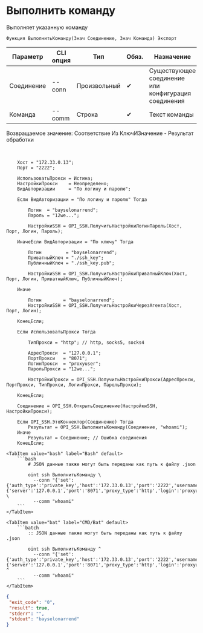 ﻿---
sidebar_position: 3
description: Выполнить команду и другие функции для работы с SSH в Открытом пакете интеграций - бесплатной open-source библиотеке интеграций для 1С:Предприятие 8, OneScript и CLI
keywords: [1C, 1С, 1С:Предприятие, 1С:Предприятие 8.3, API, Интеграция, Сервисы, Обмен, OneScript, CLI, SSH]
---


# Выполнить команду
 Выполняет указанную команду



`Функция ВыполнитьКоманду(Знач Соединение, Знач Команда) Экспорт`

  | Параметр | CLI опция | Тип | Обяз. | Назначение |
  |-|-|-|-|-|
  | Соединение | --conn | Произвольный | &#x2714; | Существующее соединение или конфигурация соединения |
  | Команда | --comm | Строка | &#x2714; | Текст команды |

  
  Возвращаемое значение:   Соответствие Из КлючИЗначение - Результат обработки

<br/>



```bsl title="Пример использования для 1С:Предприятие/OneScript"
    Хост = "172.33.0.13";
    Порт = "2222";

    ИспользоватьПрокси = Истина;
    НастройкиПрокси    = Неопределено;
    ВидАвторизации     = "По логину и паролю";

    Если ВидАвторизации = "По логину и паролю" Тогда

        Логин  = "bayselonarrend";
        Пароль = "12we...";

        НастройкиSSH = OPI_SSH.ПолучитьНастройкиЛогинПароль(Хост, Порт, Логин, Пароль);

    ИначеЕсли ВидАвторизации = "По ключу" Тогда

        Логин         = "bayselonarrend";
        ПриватныйКлюч = "./ssh_key";
        ПубличныйКлюч = "./ssh_key.pub";

        НастройкиSSH = OPI_SSH.ПолучитьНастройкиПриватныйКлюч(Хост, Порт, Логин, ПриватныйКлюч, ПубличныйКлюч);

    Иначе

        Логин        = "bayselonarrend";
        НастройкиSSH = OPI_SSH.ПолучитьНастройкиЧерезАгента(Хост, Порт, Логин);

    КонецЕсли;

    Если ИспользоватьПрокси Тогда

        ТипПрокси = "http"; // http, socks5, socks4

        АдресПрокси  = "127.0.0.1";
        ПортПрокси   = "8071";
        ЛогинПрокси  = "proxyuser";
        ПарольПрокси = "12we...";

        НастройкиПрокси = OPI_SSH.ПолучитьНастройкиПрокси(АдресПрокси, ПортПрокси, ТипПрокси, ЛогинПрокси, ПарольПрокси);

    КонецЕсли;

    Соединение = OPI_SSH.ОткрытьСоединение(НастройкиSSH, НастройкиПрокси);

    Если OPI_SSH.ЭтоКоннектор(Соединение) Тогда
        Результат = OPI_SSH.ВыполнитьКоманду(Соединение, "whoami");
    Иначе
        Результат = Соединение; // Ошибка соединения
    КонецЕсли;
```
    

 <Tabs>
  
    <TabItem value="bash" label="Bash" default>
        ```bash
            # JSON данные также могут быть переданы как путь к файлу .json
            
            oint ssh ВыполнитьКоманду \
              --conn "{'set':{'auth_type':'private_key','host':'172.33.0.13','port':'2222','username':'bayselonarrend','key_path':'***','pub_path':'/tmp/ccef1szf.hn5.tmp'},'proxy':{'server':'127.0.0.1','port':'8071','proxy_type':'http','login':'proxyuser','password':'***'}}" \
              --comm "whoami"
        ```
    </TabItem>
  
    <TabItem value="bat" label="CMD/Bat" default>
        ```batch
            :: JSON данные также могут быть переданы как путь к файлу .json
            
            oint ssh ВыполнитьКоманду ^
              --conn "{'set':{'auth_type':'private_key','host':'172.33.0.13','port':'2222','username':'bayselonarrend','key_path':'***','pub_path':'/tmp/ccef1szf.hn5.tmp'},'proxy':{'server':'127.0.0.1','port':'8071','proxy_type':'http','login':'proxyuser','password':'***'}}" ^
              --comm "whoami"
        ```
    </TabItem>
</Tabs>


```json title="Результат"
{
 "exit_code": "0",
 "result": true,
 "stderr": "",
 "stdout": "bayselonarrend"
}
```
